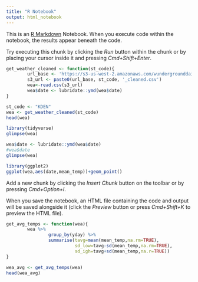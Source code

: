 ```yaml
---
title: "R Notebook"
output: html_notebook
---
```


This is an [R Markdown](http://rmarkdown.rstudio.com) Notebook. When you execute code within the notebook, the results appear beneath the code. 

Try executing this chunk by clicking the *Run* button within the chunk or by placing your cursor inside it and pressing *Cmd+Shift+Enter*. 

```r
get_weather_cleaned <- function(st_code){
        url_base <- 'https://s3-us-west-2.amazonaws.com/wundergrounddaily/cleaned/'
        s3_url <- paste0(url_base, st_code, '_cleaned.csv')
        wea<-read.csv(s3_url)
        wea$date <- lubridate::ymd(wea$date)
}
```

```r
st_code <- "KDEN"
wea <- get_weather_cleaned(st_code)
head(wea)
```

```r
library(tidyverse)
glimpse(wea)
```

```r
wea$date <- lubridate::ymd(wea$date)
#wea$date
glimpse(wea)
```


```r
library(ggplot2)
ggplot(wea,aes(date,mean_temp))+geom_point()
```

Add a new chunk by clicking the *Insert Chunk* button on the toolbar or by pressing *Cmd+Option+I*.

When you save the notebook, an HTML file containing the code and output will be saved alongside it (click the *Preview* button or press *Cmd+Shift+K* to preview the HTML file).


```r
get_avg_temps <- function(wea){
        wea %>% 
                group_by(yday) %>% 
                summarise(tavg=mean(mean_temp,na.rm=TRUE),
                          sd_low=tavg-sd(mean_temp,na.rm=TRUE),
                          sd_igh=tavg+sd(mean_temp,na.r=TRUE)) 
}
```

```r
wea_avg <- get_avg_temps(wea)
head(wea_avg)
```


